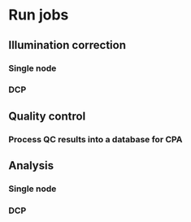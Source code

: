 # Run jobs
## Illumination correction
### Single node
### DCP
## Quality control
### Process QC results into a database for CPA
## Analysis 
### Single node
### DCP

